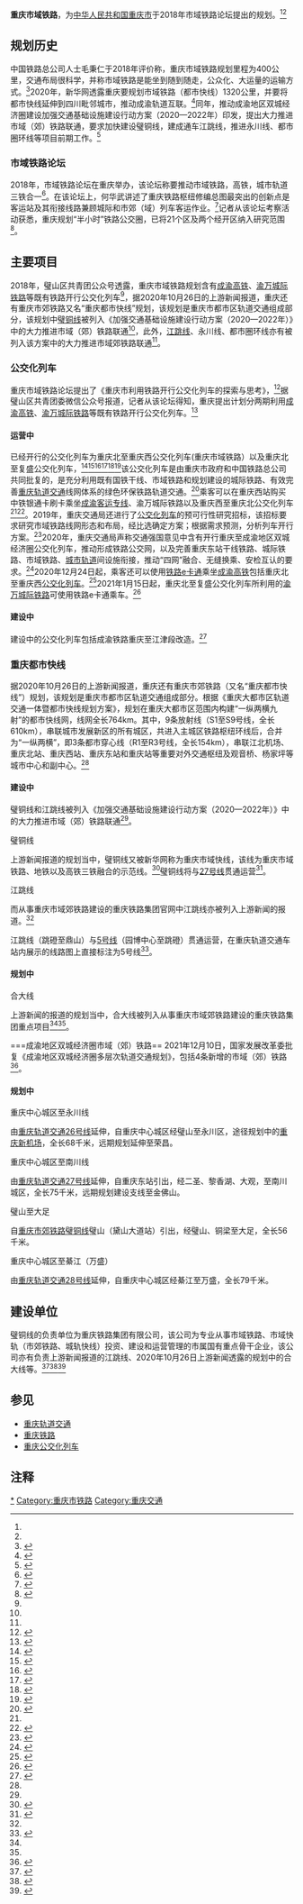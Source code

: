 {{missing information|规划与建设进展、线路具体走向和车站|time=2020-02-21T00:15:30+00:00}}
{{重庆未来建设}}
{{Infobox public transit
|name=重庆市域铁路、市域快轨<br>（市郊铁路、城轨快线）<ref name="chongqingtielujituan"/>
|logo=
|logo_size=150px
|logo_caption=
|locale={{PRC}}[[重庆市|重庆市]]
|type=[[通勤铁路|通勤铁路]]、[[城市轨道交通|城市轨道交通]]
|lines=
|character=
|system_length=建设及规划中764公里
|track_gauge={{标准轨}}
|began_operation=
|operator=[[重庆市铁路（集团）有限公司|重庆市铁路（集团）有限公司]]<ref name="chongqingtielujituan"/><br>[[中国铁路成都局集团有限公司|中国铁路成都局集团有限公司]]<ref>{{cite web|url=http://cqfb.people.com.cn/news/201978/512292.htm|title=重庆主城公交化列车将增至每天13对！最低仅需9元|publisher=重庆发布|archive-url=http://www.freezepage.com/1608898131KCBQNRXIIJ|archive-date=2020-12-25|dead-url=no|access-date=2020-12-25}}</ref>
|headquarter=
|website=
}}
'''重庆市域铁路'''，为[[中华人民共和国|中华人民共和国]][[重庆市|重庆市]]于2018年市域铁路论坛提出的规划。<ref name="luntan1"/><ref name="luntan2"/>

==规划历史==
中国铁路总公司人士毛秉仁于2018年评价称，重庆市域铁路规划里程为400公里，交通布局很科学，并称市域铁路是能坐到随到随走，公众化、大运量的运输方式。<ref>{{cite web|url=https://www.cqcb.com/hot/2018-10-16/1157879.html|publisher=重庆晨报|date=2018-10-16|title=重庆市域铁路规划走在前面|dead-url=no|archive-url=http://www.freezepage.com/1609033853EVGOQTNXTC|archive-date=2020-12-27|access-date=2020-12-26}}</ref>2020年，新华网透露重庆要规划市域铁路（都市快线）1320公里，并要将都市快线延伸到四川毗邻城市，推动成渝轨道互联。<ref>{{cite web|url=http://www.cq.xinhuanet.com/2020-05/21/c_1126009794.htm|title=轨道上的主城都市区——这个提法信息量有点大！|publisher=新华网|archive-url=http://www.freezepage.com/1609396170OMPOJIFQXA|archive-date=2020-12-31|dead-url=no|access-date=2020-12-31}}</ref>同年，推动成渝地区双城经济圈建设加强交通基础设施建设行动方案（2020—2022年）印发，提出大力推进市域（郊）铁路联通，要求加快建设璧铜线，建成通车江跳线，推进永川线、都市圈环线等项目前期工作。<ref name="jiakuai">{{cite web|url=http://www.cq.gov.cn/zwgk/fdzdgknr/lzyj/qtgw/202101/t20210104_8731849.html|publisher=重庆市政府|title=推动成渝地区双城经济圈建设加强交通基础设施建设行动方案（2020—2022年）|archive-date=2021-01-06|archive-url=http://www.freezepage.com/1609914544ZKUUVOUBGS|dead-url=no|access-date=2021-01-06}}</ref>

===市域铁路论坛===
2018年，市域铁路论坛在重庆举办，该论坛称要推动市域铁路，高铁，城市轨道三铁合一<ref name="luntan1">{{Cite web|title=重庆市域铁路论坛|url=https://epaper.cqcb.com/html/201810/13/node_002.html?spm=zm5129-001.0.0.1.trrusd|accessdate=2020-12-25|author=|date=2018-10-13|format=|publisher=[[重庆晨报|重庆晨报]]|language=|archive-url=http://www.freezepage.com/1609032782XJDLQBCYJD|archive-date=2020-12-27|dead-url=no}}</ref>。在该论坛上，何华武讲述了重庆铁路枢纽修编总图最突出的创新点是客运站及其衔接线路兼顾城际和市郊（域）列车客运作业。<ref>{{cite web|url=http://www.zgztjt.cn/day/35099.html|title=市域郊铁路论坛|publisher=中铁集团|date=2018-10-13|dead-url=no|archive-url=http://www.freezepage.com/1609033415DRJPURWOVT|archive-date=2020-12-27|access-date=2020-12-26}}</ref>记者从该论坛考察活动获悉，重庆规划“半小时”铁路公交圈，已将21个区及两个经开区纳入研究范围<ref name="luntan2">{{cite web|title=重庆将建立半小时铁路公交圈|publisher=重庆西江集团|date=2018-10-15|url=http://www.cqxijiang.com/news1.php?id=919&lm=33|dead-url=no|archive-url=http://www.freezepage.com/1609033599YMUYJCFJUF|archive-date=2020-12-27|access-date=2020-12-26}}</ref>。

==主要项目==
2018年，璧山区共青团公众号透露，重庆市域铁路规划含有[[成渝客运专线|成渝高铁]]、[[渝万城际铁路|渝万城际铁路]]等既有铁路开行公交化列车<ref name="bishan"/>，据2020年10月26日的上游新闻报道，重庆还有重庆市郊铁路又名“重庆都市快线”规划，该规划是重庆市都市区轨道交通组成部分，该规划中[[重庆市郊铁路璧铜线|璧铜线]]被列入《加强交通基础设施建设行动方案（2020—2022年）》中的大力推进市域（郊）铁路联通<ref name="bitong"/>，此外，[[重庆市郊铁路江跳线|江跳线]]、永川线、都市圈环线亦有被列入该方案中的大力推进市域郊铁路联通<ref name="jiakuai"/>。
===公交化列车===
{{main|重庆公交化列车}}
重庆市域铁路论坛提出了《重庆市利用铁路开行公交化列车的探索与思考》，<ref>{{cite web|url=http://zizhan.mot.gov.cn/VURL1169dc26/OTL2026f6bb/OTLe2630ac8/tupianfengcai/201810/t20181015_3099568.html|publisher=交通运输部|title=市域铁路与城市发展论坛开幕|archive-url=http://www.freezepage.com/1609034133LCTQNTAZWI|archive-date=2020-12-27|dead-url=no|access-date=2020-12-27}}</ref>据璧山区共青团委微信公众号报道，记者从该论坛得知，重庆提出计划分两期利用[[成渝客运专线|成渝高铁]]、[[渝万城际铁路|渝万城际铁路]]等既有铁路开行公交化列车。<ref name="bishan">{{cite web|url=https://mp.weixin.qq.com/s/Mn2iy3RgRD4MdnAPa6mNsQ|archive-date=2020-12-27|publisher=璧山共青团委|title=璧山跻身主城区“半小时铁路公交圈”！将新增璧山北站枢纽！|archive-url=https://web.archive.org/web/20201227020908/https://mp.weixin.qq.com/s/Mn2iy3RgRD4MdnAPa6mNsQ|dead-url=no|access-date=2020-12-27}}</ref>
====运营中====
已经开行的公交化列车为重庆北至重庆西公交化列车(重庆市域铁路）以及重庆北至复盛公交化列车，<ref>{{cite web|archive-url=http://www.freezepage.com/1608896709VZJYRSSZYA|title=重庆北站到重庆西站将加开铁路公交化列车|publisher=人民日报|archive-date=2020-12-25|dead-url=no|url=http://app.peopleapp.com/Api/600/DetailApi/shareArticle?type=0&article_id=2104232|access-date=2020-12-25}}</ref><ref name="a">{{cite web|archive-url=http://www.freezepage.com/1608896994ITXZAYIWVR|url=https://www.zhongtieyintong.com/notice59.page|title=重庆市域铁路（重庆西-重庆北）城际铁路售卡网点一览表|publisher=中铁银通支付|dead-url=no|archive-date=2020-12-25|access-date=2020-12-25}}</ref><ref>{{cite web|archive-url=http://www.freezepage.com/1608897366JPIFSJMPPD|url=https://www.cqcb.com/county/shapingba/shapingbaxinwen/2018-05-18/845501.html|title=重庆北站到重庆西站将加开铁路公交化列车|publisher=重庆晨报|archive-date=2020-12-25|dead-url=no|access-date=2020-12-25}}</ref><ref>{{cite web|archive-url=http://www.freezepage.com/1608897624XAOAFXRLOY|url=http://cq.cqnews.net/html/2018-10/13/content_50091870.htm|title=重庆打造“半小时”铁路公交圈 利用既有铁路开行公交化列车，分2018年、2020年两期推进|publisher=华龙网|archive-date=2020-12-25|dead-url=no|access-date=2020-12-25}}</ref><ref>{{cite web|url=http://www.liangjiang.gov.cn/Content/2020-10/12/content_10077067.htm|archive-url=http://www.freezepage.com/1608898462LNGUNIXOSF|title=首趟公交化列车开行 两江新区龙盛片区职工可乘坐动车上下班啦|publisher=重庆两江新区|archive-date=2020-12-25|dead-url=no|access-date=2020-12-25}}</ref><ref>{{cite web|archive-url=http://www.freezepage.com/1608898737YKCBOWYTKG|url=http://www.mot.gov.cn/difangxinwen/xxlb_fabu/fbpd_chongqing/201805/t20180517_3021927.html|publisher=交通运输部|title=[重庆]重庆北站到重庆西站将加开铁路公交化列车|archive-date=2020-12-25|dead-url=no|access-date=2020-12-25}}</ref>该公交化列车是由重庆市政府和中国铁路总公司共同批复的，是充分利用既有国铁干线、市域铁路和规划建设的城际铁路、有效完善[[重庆轨道交通|重庆轨道交通]]线网体系的绿色环保铁路轨道交通。<ref>{{cite web|url=http://cq.cqnews.net/html/2018-10/13/content_50091877.htm|title=2020年，乘公交化列车将和乘地铁一样便捷|publisher=华龙网|archive-url=http://www.freezepage.com/1608900842UXFOWMKXRW|archive-date=2020-12-25|dead-url=no|access-date=2020-12-25}}</ref>乘客可以在重庆西站购买中铁银通卡刷卡乘坐[[成渝客运专线|成渝客运专线]]、渝万城际铁路以及重庆西至重庆北公交化列车<ref name="a"></ref><ref>{{cite web|url=http://www.cqqssw.com/shehui/20190519/1155.html|archive-url=http://www.freezepage.com/1608972067NMXGTCNIYE|archive-date=2020-12-26|publisher=重庆新闻网|title=使用中铁银通卡可刷卡坐火车 涉及多个车次|dead-url=no|access-date=2020-12-26}}</ref>。2019年，重庆交通局还进行了[[重庆公交化列车|公交化列车]]的预可行性研究招标，该招标要求研究市域铁路线网形态和布局，经比选确定方案；根据需求预测，分析列车开行方案。<ref>{{cite web|archive-url=http://www.freezepage.com/1608985687YLAWMHITQA|url=https://jtj.cq.gov.cn/zwgk_240/fdzdgknr/gggs/zbtbxx/zbgg/201902/t20190201_5240573.html|archive-date=2020-12-26|publisher=重庆交通局|title=重庆市利用既有铁路开行公交化列车预可行性研究招标公告|dead-url=no|access-date=2020-12-26}}</ref>2020年，重庆交通局声称交通强国意见中含有开行重庆至成渝地区双城经济圈公交化列车，推动形成铁路公交网，以及完善重庆东站干线铁路、城际铁路、市域铁路、[[重庆轨道交通|城市轨道]]间设施衔接，推动“四网”融合、无缝换乘、安检互认的要求。<ref>{{cite web|url=https://jtj.cq.gov.cn/sy_240/bmdt/202009/t20200907_7855582.html|archive-url=http://www.freezepage.com/1608985306XVAYNOFGBJ|archive-date=2020-12-26|publisher=重庆交通局|title=解读重庆交通强国建设试点五大任务|dead-url=no|access-date=2020-12-26}}</ref>2020年12月24日起，乘客还可以使用[[铁路e卡通|铁路e卡通]]乘坐[[成渝客运专线|成渝高铁]]包括重庆北至重庆西[[重庆公交化列车|公交化列车]]。<ref>{{Cite web|title=即日起成渝高铁开通“铁路e卡通”，首单一折|url=https://mp.weixin.qq.com/s/uwJBIx1671kqZYnM9GDKqw|accessdate=2020-12-25|author=|date=2020-12-24|format=|publisher=[[中铁银通|中铁银通]]|language=|archive-url=https://web.archive.org/web/20201226142827/https://mp.weixin.qq.com/s/uwJBIx1671kqZYnM9GDKqw|archive-date=2020-12-26|dead-url=no}}</ref>2021年1月15日起，重庆北至复盛公交化列车所利用的[[渝万城际铁路|渝万城际铁路]]可使用铁路e卡通乘车。<ref>{{cite web|archive-url=https://web.archive.org/web/20210116105604/https://mp.weixin.qq.com/s/AjN3oJLaBUkTYSkNROWJ-w|title=川渝地区六条高铁城际线路开通e卡通！扫码乘车还有优惠！|publisher=中铁银通支付|archive-date=2021-01-16|dead-url=no|url=https://mp.weixin.qq.com/s/AjN3oJLaBUkTYSkNROWJ-w|access-date=2021-01-16}}</ref>

====建设中====
建设中的公交化列车包括成渝铁路重庆至江津段改造。<ref>{{cite web|url=http://cq.cqnews.net/html/2019-11/19/content_50723888.html|archive-url=http://www.freezepage.com/1609916455VUQMGEYSHV|title=67岁成渝铁路实施改造 重庆站至江津段增建二线 打造成沿江旅游观光线，开行公交化列车1小时到达|publisher=华龙网|archive-date=2021-01-06|dead-url=no|access-date=2021-01-06}}</ref>

===重庆都市快线===
据2020年10月26日的上游新闻报道，重庆还有重庆市郊铁路（又名“重庆都市快线”）规划，该规划是重庆市都市区轨道交通组成部分。根据《重庆大都市区轨道交通一体暨都市快线规划方案》，规划在重庆大都市区范围内构建“一纵两横九射”的都市快线网，线网全长764km。其中，9条放射线（S1至S9号线，全长610km），串联城市发展新区的所有城区，共进入主城区铁路枢纽环线后，合并为“一纵两横”，即3条都市穿心线（R1至R3号线，全长154km），串联江北机场、重庆北站、重庆西站、重庆东站和重庆站等重要对外交通枢纽及观音桥、杨家坪等城市中心和副中心。<ref name="shangyouxinwen"/>
====建设中====
璧铜线和江跳线被列入《加强交通基础设施建设行动方案（2020—2022年）》中的大力推进市域（郊）铁路联通<ref name="jiakuai"/>。

;璧铜线
{{main|重庆市郊铁路璧铜线}}
上游新闻报道的规划当中，璧铜线又被新华网称为重庆市域快线，该线为重庆市域铁路、地铁以及高铁三铁融合的示范线。<ref name="bitong">{{cite web|url=http://m.xinhuanet.com/cq/2020-05/20/c_1126008657.htm|publisher=新华网|title=重庆主城都市区首条市域快线 璧铜线铜梁站开建|archive-url=http://www.freezepage.com/1609056039FUVGKMUZIR|archive-date=2020-12-27|dead-url=no|access-date=2020-12-27}}</ref>璧铜线将与[[重庆轨道交通27号线|27号线]]贯通运营<ref>{{cite web|url=http://fzggw.cq.gov.cn/zwgk_167/fdzdgknr/zdxm/202008/t20200804_7751478.html|title=重庆市发展和改革委员会关于市郊铁路璧山至铜梁线工程可行性研究报告的批复|date=2020-07-30}}</ref>。

;江跳线
{{main|重庆轨道交通江跳线}}
而从事重庆市域郊铁路建设的重庆铁路集团官网中江跳线亦被列入上游新闻的报道。<ref name="chongqingtielujituan" />

江跳线（跳磴至鼎山）与[[重庆轨道交通5号线|5号线]]（园博中心至跳磴）贯通运营，在重庆轨道交通车站内展示的线路图上直接标注为5号线<ref>{{cite web|url=https://www.sohu.com/na/443193857_124722|title=几江、鼎山站亮相！轨道交通5号线线网图更新啦！|date=2021-01-08|access-date=2021-01-16|archive-date=2021-01-16|archive-url=https://web.archive.org/web/20210116035337/https://www.sohu.com/na/443193857_124722|dead-url=no}}</ref>。

====规划中====
;合大线
{{main|重庆市郊铁路合大线}}
上游新闻的报道的规划当中，合大线被列入从事重庆市域郊铁路建设的重庆铁路集团重点项目<ref name="chongqingtielujituan"/><ref name="jiakuai"/>。

===成渝地区双城经济圈市域（郊）铁路==
2021年12月10日，国家发展改革委批复《成渝地区双城经济圈多层次轨道交通规划》，包括4条新增的市域（郊）铁路<ref>{{cite web|url=https://www.ndrc.gov.cn/xxgk/zcfb/tz/202112/t20211222_1308923_ext.html|title=国家发展改革委关于印发《成渝地区双城经济圈多层次轨道交通规划》的通知（发改基础〔2021〕1788号）|date=2021-12-10|website=[[国家发展改革委|国家发展改革委]]|access-date=2022-05-03}}</ref>。
====规划中====
;重庆中心城区至永川线
由[[重庆轨道交通26号线|重庆轨道交通26号线]]延伸，自重庆中心城区经璧山至永川区，途径规划中的[[重庆正兴国际机场|重庆新机场]]，全长68千米，远期规划延伸至荣昌。

;重庆中心城区至南川线
由[[重庆轨道交通27号线|重庆轨道交通27号线]]延伸，自重庆东站引出，经二圣、黎香湖、大观，至南川城区，全长75千米，远期规划建设支线至金佛山。

;璧山至大足
自[[重庆市郊铁路璧铜线|重庆市郊铁路璧铜线]]璧山（黛山大道站）引出，经璧山、铜梁至大足，全长56千米。

;重庆中心城区至綦江（万盛）
由[[重庆轨道交通28号线|重庆轨道交通28号线]]延伸，自重庆中心城区经綦江至万盛，全长79千米。

==建设单位==
璧铜线的负责单位为重庆铁路集团有限公司，该公司为专业从事市域铁路、市域快轨（市郊铁路、城轨快线）投资、建设和运营管理的市属国有重点骨干企业，该公司亦有负责上游新闻报道的江跳线、2020年10月26日上游新闻透露的规划中的合大线等。<ref name="shangyouxinwen">{{cite web|url=https://www.cqcb.com/county/bananqu/bananquxinwen/2020-10-16/3131106.html|title=巴南将建一条市郊铁路，点进来了解一下！|publisher=上游新闻|archive-url=http://www.freezepage.com/1608987166NFTAWSXMOP|archive-date=2020-12-26|dead-url=no|access-date=2020-12-26}}</ref><ref>{{cite web|url=http://www.cqrailway.com/contents/16/35.html|publisher=重庆铁路集团|title=重点项目|archive-url=http://www.freezepage.com/1609032712IDVGJOYSPA|dead-url=no|archive-date=2020-12-27|access-date=2020-12-27}}</ref><ref name="chongqingtielujituan">{{cite web|url=http://www.cqrailway.com/contents/4/4.html|archive-url=http://www.freezepage.com/1609032410IFPUKTXMEN|archive-date=2020-12-27|title=公司介绍|publisher=重庆铁路集团|dead-url=no|access-date=2020-12-27}}</ref>

==参见==
*[[重庆轨道交通|重庆轨道交通]]
*[[重庆铁路|重庆铁路]]
*[[重庆公交化列车|重庆公交化列车]]
==注释==
<!--http://zizhan.mot.gov.cn/st/chongqing/tongzhigonggao/201902/t20190202_3163752.html
http://m.xinhuanet.com/cq/2020-05/22/c_1126017877.htm
http://www.mot.gov.cn/difangxinwen/xxlb_fabu/fbpd_chongqing/201706/t20170622_2224734.html
https://www.ndrc.gov.cn/xxgk/zcfb/ghwb/201510/W020190905497788901494.pdf
http://cq.people.com.cn/n2/2017/1206/c365402-31000144.html
http://www.cqjtkt.cn/news/2019719/2019719945406149396.htm
-->
{{reflist}}
{{重庆轨道交通|nocat}}
{{中华人民共和国的市郊铁路}}
[[Category:重庆市郊铁路|*]]
[[Category:重庆市铁路|Category:重庆市铁路]]
[[Category:重庆交通|Category:重庆交通]]